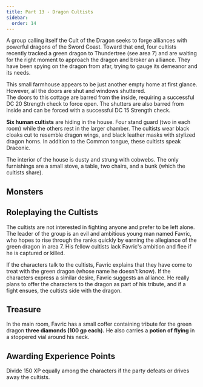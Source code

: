 ```yaml
---
title: Part 13 - Dragon Cultists
sidebar:
  order: 14
---
```



A group calling itself the Cult of the Dragon seeks to forge alliances with powerful dragons of the Sword Coast. Toward that end, four cultists recently tracked a green dragon to Thundertree (see area 7) and are waiting for the right moment to approach the dragon and broker an alliance. They have been spying on the dragon from afar, trying to gauge its demeanor and its needs.

<Aside title="Flavour Text">
This small farmhouse appears to be just another empty home at first glance. However, all the doors are shut and windows shuttered.
</Aside>

<Aside type="caution" title="DC 20/15 Strength check: Force doors/windows">
The doors to this cottage are barred from the inside, requiring a successful DC 20 Strength check to force open. The shutters are also barred from inside and can be forced with a successful DC 15 Strength check.
</Aside>

**Six human cultists** are hiding in the house. Four stand guard (two in each room) while the others rest in the larger chamber. The cultists wear black cloaks cut to resemble dragon wings, and black leather masks with stylized dragon horns. In addition to the Common tongue, these cultists speak Draconic.

The interior of the house is dusty and strung with cobwebs. The only furnishings are a small stove, a table, two chairs, and a bunk (which the cultists share).

## Monsters
<Monster slug="cultist" />

## Roleplaying the Cultists
The cultists are not interested in fighting anyone and prefer to be left alone. The leader of the group is an evil and ambitious young man named Favric, who hopes to rise through the ranks quickly by earning the allegiance of the green dragon in area 7. His fellow cultists lack Favric's ambition and flee if he is captured or killed.

If the characters talk to the cultists, Favric explains that they have come to treat with the green dragon (whose name he doesn't know). If the characters express a similar desire, Favric suggests an alliance. He really plans to offer the characters to the dragon as part of his tribute, and if a fight ensues, the cultists side with the dragon.

## Treasure
In the main room, Favric has a small coffer containing tribute for the green dragon **three diamonds (100 gp each).** He also carries a **potion of flying** in a stoppered vial around his neck.

## Awarding Experience Points
Divide 150 XP equally among the characters if the party defeats or drives away the cultists.